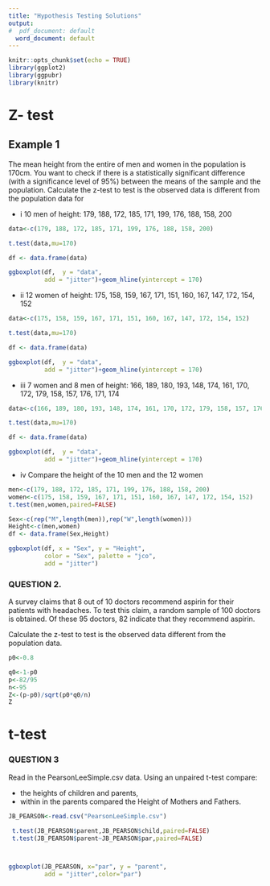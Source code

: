 ```yaml
---
title: "Hypothesis Testing Solutions"
output:
#  pdf_document: default
  word_document: default
---
```


```r
knitr::opts_chunk$set(echo = TRUE)
library(ggplot2)
library(ggpubr)
library(knitr)
```

# Z- test

## Example 1
The mean height from the entire of men and women in the population is 170cm. You
want to check if there is a statistically significant difference (with a significance level of
95%) between the means of the sample and the population.
Calculate the z-test to test is the observed data is different from the population data for

+ i 10 men of height: 179, 188, 172, 185, 171, 199, 176, 188, 158, 200

```r
data<-c(179, 188, 172, 185, 171, 199, 176, 188, 158, 200)

t.test(data,mu=170)

df <- data.frame(data)

ggboxplot(df,  y = "data",
          add = "jitter")+geom_hline(yintercept = 170)

```

+ ii 12 women of height: 175, 158, 159, 167, 171, 151, 160, 167, 147, 172, 154, 152
```r
data<-c(175, 158, 159, 167, 171, 151, 160, 167, 147, 172, 154, 152)

t.test(data,mu=170)

df <- data.frame(data)

ggboxplot(df,  y = "data",
          add = "jitter")+geom_hline(yintercept = 170)


```
+ iii 7 women and 8 men of height: 166, 189, 180, 193, 148, 174, 161, 170, 172, 179, 158, 157, 176, 171, 174
```r
data<-c(166, 189, 180, 193, 148, 174, 161, 170, 172, 179, 158, 157, 176,171, 174)

t.test(data,mu=170)

df <- data.frame(data)

ggboxplot(df,  y = "data",
          add = "jitter")+geom_hline(yintercept = 170)


```

+ iv Compare the height of the 10 men and the 12 women

```r
men<-c(179, 188, 172, 185, 171, 199, 176, 188, 158, 200)
women<-c(175, 158, 159, 167, 171, 151, 160, 167, 147, 172, 154, 152)
t.test(men,women,paired=FALSE)

Sex<-c(rep("M",length(men)),rep("W",length(women)))
Height<-c(men,women)
df <- data.frame(Sex,Height)

ggboxplot(df, x = "Sex", y = "Height",
          color = "Sex", palette = "jco",
          add = "jitter")

```


### QUESTION 2. 
A survey claims that 8 out of 10 doctors recommend aspirin for their patients with headaches. To test this claim, a random sample of 100 doctors is obtained. Of these 95 doctors, 82 indicate that they recommend aspirin.

Calculate the z-test to test is the observed data different from the population data.

```r
p0<-0.8

q0<-1-p0
p<-82/95
n<-95
Z<-(p-p0)/sqrt(p0*q0/n)
Z
```

# t-test
### QUESTION 3 
Read in the PearsonLeeSimple.csv data. Using an unpaired t-test compare:

* the heights of children and parents,
* within in the parents compared the Height of Mothers and Fathers.

```r
JB_PEARSON<-read.csv("PearsonLeeSimple.csv")

 t.test(JB_PEARSON$parent,JB_PEARSON$child,paired=FALSE)
 t.test(JB_PEARSON$parent~JB_PEARSON$par,paired=FALSE)



ggboxplot(JB_PEARSON, x="par", y = "parent",
          add = "jitter",color="par")

```


